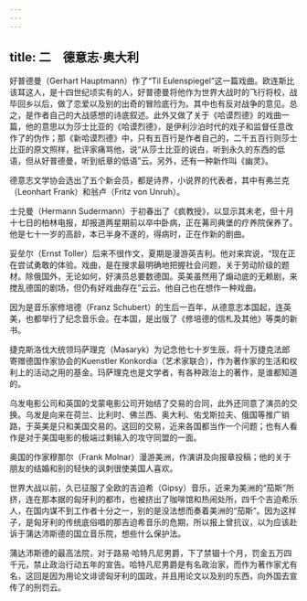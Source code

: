 ```yaml
---
---
---
```

title: 二　德意志·奥大利
---



好普德曼（Gerhart Hauptmann）作了“Til Eulenspiegel”这一篇戏曲。欧连斯比该耳这人，是十四世纪顷实有的人，好普德曼将他作为世界大战时的飞行将校，战毕回乡以后，做了恋爱以及别的出奇的冒险底行为。其中也有反对战争的意见。总之，是作者自己的大战感想的诗底叙述。此外又做了关于《哈谟烈德》的戏曲一篇，他的意思以为莎士比亚的《哈谟烈德》，是伊利沙泊时代的戏子和监督任意改作了的伪作；那《新哈谟烈德》中，只有五百行是作者自己的，二千五百行则莎士比亚的原文照样，批评家痛骂他，说“从莎士比亚的说白，听到永久的东西的低语，但从好普德曼，听到纸章的低语”云。另外，还有一种新作叫《幽灵》。

德意志文学协会选出了五个新会员，都是诗界，小说界的代表者，其中有弗兰克（Leonhart Frank）和翁卢（Fritz von Unruh）。

士兑曼（Hermann Sudermann）于初春出了《疯教授》，以显示其未老，但十月十七日的柏林电报，却报道两星期前以卒中卧病，正在茀司典堡的疗养院保养了。他是七十一岁的高龄，本已半身不遂的，得病时，正在作新的剧曲。

妥垒尔（Ernst Toller）后来不很作文，夏期是漫游英吉利。他对来宾说，“现在正在尝试勇敢的体验。戏曲，是在搜求最明确地把握社会问题，关于劳动阶级的题材。除俄国外，无论如何，好演员总要数德国。英美虽然用了煽动底的无赖剧，来搅乱德国的剧场，但仍有好戏曲存在”云云。他自己也在想作一种戏曲。

因为是音乐家修培德（Franz Schubert）的生后一百年，从德意志本国起，连英美，也都举行了纪念音乐会。在本国，是出版了《修培德的信札及其他》等类的新书。

捷克斯洛伐大统领玛萨理克（Masaryk）为记念他七十岁生辰，将十万捷克法郎寄赠德国作家协会的Kuenstler Konkordia（艺术家联合），作为著作家的生活和权利上的活动之用的基金。玛萨理克也是文学者，有各种政治上的著作，是谁都知道的。

乌发电影公司和英国的戈蒙电影公司开始结了交易的合同，此外还同意了演员的交换。乌发是向来在荷兰、比利时、佛兰西、奥大利、佑戈斯拉夫、俄国等推广销路，于英美是只和美国交易的。这回的交易，近来各国都当作一个问题；也有人看作是对于美国电影的极端过剩输入的攻守同盟的一面。

奥国的作家穆那尔（Frank Molnar）漫游美洲，作演讲及向报章投稿；他的关于朋友的结婚和别的轻快的讽刺很使美国人喜欢。

世界大战以前，久已征服了全欧的吉迫希（Gipsy）音乐，近来为美洲的“茄斯”所挤，连在那本据的匈牙利的都市，也被挤出了咖啡馆和热闹处所，四千个吉迫希乐人，在国内谋不到工作者十分之一，别的是没法想而奏着美洲的“茄斯”。因为这样子，是匈牙利的传统底俗唱的那吉迫希音乐的危期，所以报上曾抗议，以为应该赴诉于蒲达沛斯德的国立音乐院，想些什么保护法。

蒲达沛斯德的最高法院，对于路易·哈特凡尼男爵，下了禁锢十个月，罚金五万四千元，禁止政治行动五年的宣告。哈特凡尼男爵是有名政治家，而作为著作家尤有名，这回是因为用论文诽谤匈牙利的国政，并且用论文以及别的东西，向外国去宣传了的刑罚云。